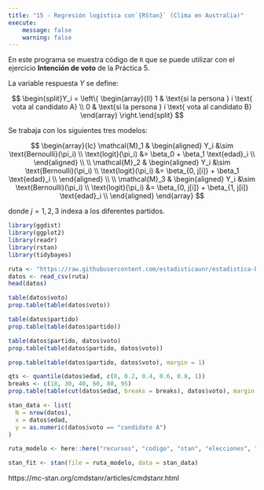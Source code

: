 ```yaml
---
title: "15 - Regresión logística con`{RStan}` (Clima en Australia)"
execute:
    message: false
    warning: false
---
```


En este programa se muestra código de `R` que se puede utilizar con el ejercicio 
**Intención de voto** de la Práctica 5.

La variable respuesta $Y$ se define:

$$
\begin{split}Y_i =
\left\{
    \begin{array}{ll}
        1 & \text{si la persona } i \text{ vota al candidato A} \\
        0 & \text{si la persona } i \text{ vota al candidato B}
    \end{array}
\right.\end{split}
$$

Se trabaja con los siguientes tres modelos:

$$
\begin{array}{lc}
    \mathcal{M}_1 & 
    \begin{aligned}
    Y_i &\sim \text{Bernoulli}(\pi_i) \\
    \text{logit}(\pi_i) &= \beta_0 + \beta_1 \text{edad}_i \\
    \end{aligned} \\
    \\
    \mathcal{M}_2 & 
    \begin{aligned}
    Y_i &\sim \text{Bernoulli}(\pi_i) \\
    \text{logit}(\pi_i) &= \beta_{0, j[i]} + \beta_1 \text{edad}_i \\
    \end{aligned} \\
    \\
    \mathcal{M}_3 & 
    \begin{aligned}
    Y_i &\sim \text{Bernoulli}(\pi_i) \\
    \text{logit}(\pi_i) &= \beta_{0, j[i]} + \beta_{1, j[i]} \text{edad}_i \\
    \end{aligned}
\end{array}
$$

donde $j = 1, 2, 3$ indexa a los diferentes partidos.


```r
library(ggdist)
library(ggplot2)
library(readr)
library(rstan)
library(tidybayes)
```


```r
ruta <- "https://raw.githubusercontent.com/estadisticaunr/estadistica-bayesiana/main/datos/elecciones.csv"
datos <- read_csv(ruta)
head(datos)
```


```r
table(datos$voto)
prop.table(table(datos$voto))
```

```r
table(datos$partido)
prop.table(table(datos$partido))
```


```r
table(datos$partido, datos$voto)
prop.table(table(datos$partido, datos$voto))
```

```r
prop.table(table(datos$partido, datos$voto), margin = 1)
```


```r
qts <- quantile(datos$edad, c(0, 0.2, 0.4, 0.6, 0.8, 1))
breaks <- c(18, 30, 40, 60, 80, 95)
prop.table(table(cut(datos$edad, breaks = breaks), datos$voto), margin = 1)
```


```r
stan_data <- list(
  N = nrow(datos),
  x = datos$edad,
  y = as.numeric(datos$voto == "candidato A")
)

ruta_modelo <- here::here("recursos", "codigo", "stan", "elecciones", "modelo_1.stan")

stan_fit <- stan(file = ruta_modelo, data = stan_data)
```




https://mc-stan.org/cmdstanr/articles/cmdstanr.html
